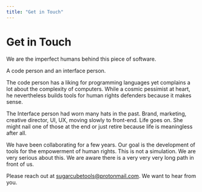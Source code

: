 ```yaml
---
title: "Get in Touch"
---
```


# Get in Touch

We are the imperfect humans behind this piece of software.

A code person and an interface person.

The code person has a liking for programming languages yet complains a lot about the complexity of computers. While a cosmic pessimist at heart, he nevertheless builds tools for human rights defenders because it makes sense.

The Interface person had worn many hats in the past. Brand, marketing, creative director, UI, UX, moving slowly to front-end. Life goes on. She might nail one of those at the end or just retire because life is meaningless after all.

We have been collaborating for a few years. Our goal is the development of tools for the empowerment of human rights.
This is not a simulation. We are very serious about this.
We are aware there is a very very very long path in front of us.

Please reach out at sugarcubetools@protonmail.com. We want to hear from you.
